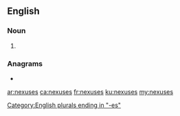 ==English==

===Noun===
{{head|en|noun plural form}}

# {{plural of|nexus|lang=en}}

===Anagrams===
* {{l|en|unsexes}}

[[Category:English plurals ending in "-es"]]

[[ar:nexuses]]
[[ca:nexuses]]
[[fr:nexuses]]
[[ku:nexuses]]
[[my:nexuses]]